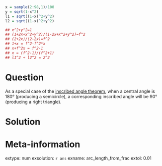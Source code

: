 ```r


x = sample(2:98,1)/100
y = sqrt(1-x^2)
l1 = sqrt((1+x)^2+y^2)
l2 = sqrt((1-x)^2+y^2)

## x^2+y^2=1
## (1+2x+x^2+y^2)/(1-2x+x^2+y^2)=f^2
## (2+2x)/(2-2x)=f^2
## 1+x = f^2-f^2*x
## x+f^2x = f^2-1
## x = (f^2-1)/(f^2+1)
## l1^2 + l2^2 = 2^2


```

Question
========

As a special case of the [inscribed angle theorem](https://en.wikipedia.org/wiki/Inscribed_angle#Statement), when a central angle is 180° (producing a semicircle), a corresponding inscribed angle will be 90° (producing a right triangle).




Solution
========



Meta-information
============
extype: num
exsolution: `r ans`
exname: arc_length_from_frac
extol: 0.01